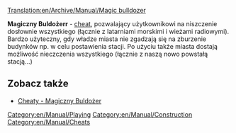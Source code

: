 [[Translation:en/Archive/Manual/Magic bulldozer]]

'''Magiczny Buldożerr''' - [[en/Manual/Cheats|cheat]], pozwalający użytkownikowi na niszczenie dosłownie wszystkiego (łącznie z latarniami morskimi i wieżami radiowymi). Bardzo użyteczny, gdy władze miasta nie zgadzają się na zburzenie budynków np. w celu postawienia stacji. Po użyciu także miasta dostają możliwość nieczczenia wszystkiego (łącznie z naszą nowo powstałą stacją...)

== Zobacz także ==
*[[en/Manual/Cheats#magic-bulldozer|Cheaty - Magiczny Buldożer]]

[[Category:en/Manual/Playing]]
[[Category:en/Manual/Construction]]
[[Category:en/Manual/Cheats]]